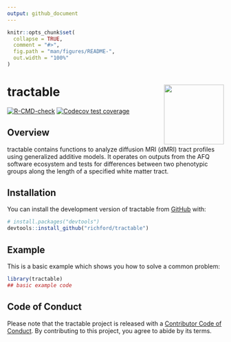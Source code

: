 ```yaml
---
output: github_document
---
```


<!-- README.md is generated from README.Rmd. Please edit that file -->

```r
knitr::opts_chunk$set(
  collapse = TRUE,
  comment = "#>",
  fig.path = "man/figures/README-",
  out.width = "100%"
)
```

# tractable <img src="man/figures/tractable-logo.svg" align="right" height="139"/>

<!-- badges: start -->

<!--insert CRAN status badge -->

[![R-CMD-check](https://github.com/richford/tractable/actions/workflows/R-CMD-check.yaml/badge.svg)](https://github.com/richford/tractable/actions/workflows/R-CMD-check.yaml) [![Codecov test coverage](https://codecov.io/gh/richford/tractable/branch/main/graph/badge.svg)](https://app.codecov.io/gh/richford/tractable?branch=main)

<!-- badges: end -->

## Overview

tractable contains functions to analyze diffusion MRI (dMRI) tract profiles using generalized additive models. It operates on outputs from the AFQ software ecosystem and tests for differences between two phenotypic groups along the length of a specified white matter tract.

## Installation

You can install the development version of tractable from [GitHub](https://github.com/) with:

``` r
# install.packages("devtools")
devtools::install_github("richford/tractable")
```

## Example

This is a basic example which shows you how to solve a common problem:

```r
library(tractable)
## basic example code
```

## Code of Conduct

Please note that the tractable project is released with a [Contributor Code of Conduct](https://contributor-covenant.org/version/2/1/CODE_OF_CONDUCT.html). By contributing to this project, you agree to abide by its terms.

